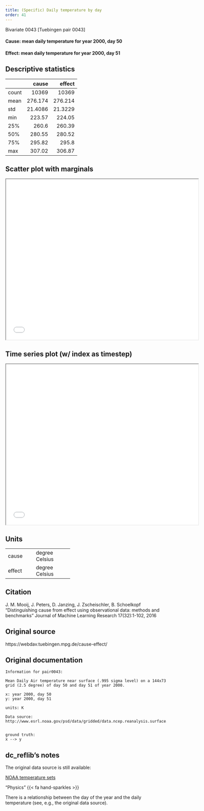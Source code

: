 ```yaml
---
title: (Specific) Daily temperature by day
order: 41
---
```


Bivariate 0043  [Tuebingen pair 0043]

#### **Cause**: mean daily temperature for year 2000, day 50
#### **Effect**: mean daily temperature for year 2000, day 51

## Descriptive statistics
|       |      cause |     effect |
|:------|-----------:|-----------:|
| count | 10369      | 10369      |
| mean  |   276.174  |   276.214  |
| std   |    21.4086 |    21.3229 |
| min   |   223.57   |   224.05   |
| 25%   |   260.6    |   260.39   |
| 50%   |   280.55   |   280.52   |
| 75%   |   295.82   |   295.8    |
| max   |   307.02   |   306.87   |

## Scatter plot with marginals

```{=html}
<iframe width=600 height=500 src="plots/scatter_0043.html"></iframe>
```

## Time series plot (w/ index as timestep)

```{=html}
<iframe width=600 height=500 src="plots/series_0043.html"></iframe>
```

## Units
+----------+-----------------+
| cause    | degree Celsius  |
+----------+-----------------+
| effect   | degree Celsius  |
+----------+-----------------+


## Citation
J. M. Mooij, J. Peters, D. Janzing, J. Zscheischler, B. Schoelkopf
"Distinguishing cause from effect using observational data: methods and benchmarks"
Journal of Machine Learning Research 17(32):1-102, 2016

## Original source
https://webdav.tuebingen.mpg.de/cause-effect/

## Original documentation
```
Information for pair0043:

Mean Daily Air temperature near surface (.995 sigma level) on a 144x73 grid (2.5 degree) of day 50 and day 51 of year 2000.

x: year 2000, day 50
y: year 2000, day 51

units: K

Data source:
http://www.esrl.noaa.gov/psd/data/gridded/data.ncep.reanalysis.surface.html


ground truth:
x --> y
```

## dc_reflib's notes
The original data source is still available:

[NOAA temperature sets](https://psl.noaa.gov/data/gridded/data.ncep.reanalysis.html)

::: {.callout-note title="Operational Causality"}
"Physics" {{< fa hand-sparkles >}} 

There is a relationship between the day of the year and the daily temperature (see, e.g., the original data source).
:::